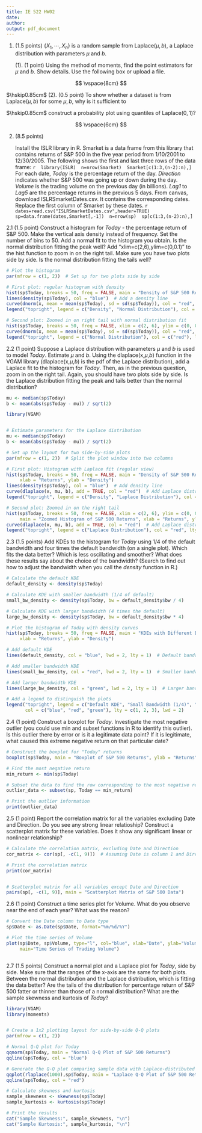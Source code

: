 ```yaml
---
title: IE 522 HW02
date: 
author: 
output: pdf_document
---
```


1. (1.5 points) $\{X_1,\cdots,X_n\}$ is a random sample from Laplace$(\mu,b)$, a Laplace distribution with parameters $\mu$ and $b$. 

    (1). (1 point) Using the method of moments, find the point estimators for $\mu$ and $b$. Show details. Use the following box or upload a file.

$$
\vspace{8cm}
$$

$\hskip0.85cm$ (2). (0.5 point) To show whether a dataset is from Laplace$(\mu,b)$ for some $\mu, b$, why is it sufficient to 

$\hskip0.85cm$ construct a probability plot using quantiles of Laplace$(0,1)$? 

$$
\vspace{6cm}
$$

\newpage

2. (8.5 points) 

    Install the ISLR library in R. Smarket is a data frame from this library that contains returns of S\&P 500 in the five year period from 1/10/2001 to 12/30/2005. The following shows the first and last three rows of the data frame:
    ```r
    library(ISLR)
    n=nrow(Smarket)
    Smarket[c(1:3,(n-2):n),]
    ```
    For each date, *Today* is the percentage return of the day. *Direction* indicates whether S\&P 500 was going up or down during the  day. *Volume* is the trading volume on the previous day (in billions). *Lag1* to *Lag5* are the percentage returns in the previous 5 days. From canvas, download ISLRSmarketDates.csv. It contains the corresponding dates. Replace the first column of Smarket by these dates.
    ```r
    dates=read.csv("ISLRSmarketDates.csv",header=TRUE)
    sp=data.frame(dates,Smarket[,-1])
    n=nrow(sp)
    sp[c(1:3,(n-2):n),]
    ```

\newpage

2.1 (1.5 point) Construct a histogram for *Today* - the percentage return of S&P 500. Make the vertical axis density instead of frequency. Set the number of bins to 50. Add a normal fit to the histogram you obtain. Is the normal distribution fitting the peak well? Add "xlim=c(2,6),ylim=c(0,0.1)" to the hist function to zoom in on the right tail. Make sure you have two plots side by side. Is the normal distribution fitting the tails well? 

```r
# Plot the histogram
par(mfrow = c(1, 2))  # Set up for two plots side by side

# First plot: regular histogram with density
hist(sp$Today, breaks = 50, freq = FALSE, main = "Density of S&P 500 Returns", xlab = "Returns", ylab = "Density")
lines(density(sp$Today), col = "blue")  # Add a density line
curve(dnorm(x, mean = mean(sp$Today), sd = sd(sp$Today)), col = "red", add = TRUE) 
legend("topright", legend = c("Density", "Normal Distribution"), col = c("blue", "red"), lty = 1, cex = 0.6)

# Second plot: Zoomed in on right tail with normal distribution fit
hist(sp$Today, breaks = 50, freq = FALSE, xlim = c(2, 6), ylim = c(0, 0.1), main = "Zoomed Histogram of S&P 500 Returns", xlab = "Returns", ylab = "Density")
curve(dnorm(x, mean = mean(sp$Today), sd = sd(sp$Today)), col = "red", add = TRUE)  # Add normal distribution curve
legend("topright", legend = c("Normal Distribution"), col = c("red"), lty = 1, cex = 0.6)

```


\newpage


2.2 (1 point) Suppose a Laplace distribution with parameters $\mu$ and $b$ is used to model *Today*. Estimate $\mu$ and $b$. Using the dlaplace(x,$\mu$,$b$) function in the VGAM library (dlaplace(x,$\mu$,$b$) is the pdf of the Laplace distribution), add a Laplace fit to the histogram for *Today*. Then, as in the previous question, zoom in on the right tail. Again, you should have two plots side by side. Is the Laplace distribution fitting the peak and tails better than the normal distribution?

```r
mu <- median(sp$Today)
b <- mean(abs(sp$Today - mu)) / sqrt(2)

library(VGAM)


# Estimate parameters for the Laplace distribution
mu <- median(sp$Today)
b <- mean(abs(sp$Today - mu)) / sqrt(2)

# Set up the layout for two side-by-side plots
par(mfrow = c(1, 2))  # Split the plot window into two columns

# First plot: Histogram with Laplace fit (regular view)
hist(sp$Today, breaks = 50, freq = FALSE, main = "Density of S&P 500 Returns", 
     xlab = "Returns", ylab = "Density")
lines(density(sp$Today), col = "blue")  # Add density line
curve(dlaplace(x, mu, b), add = TRUE, col = "red")  # Add Laplace distribution curve
legend("topright", legend = c("Density", "Laplace Distribution"), col = c("blue", "red"), lty = 1, cex = 0.6)

# Second plot: Zoomed in on the right tail
hist(sp$Today, breaks = 50, freq = FALSE, xlim = c(2, 6), ylim = c(0, 0.1), 
     main = "Zoomed Histogram of S&P 500 Returns", xlab = "Returns", ylab = "Density")
curve(dlaplace(x, mu, b), add = TRUE, col = "red")  # Add Laplace distribution curve
legend("topright", legend = c("Laplace Distribution"), col = "red", lty = 1, cex = 0.6)


```


\newpage

2.3 (1.5 points) Add KDEs to the histogram for *Today* using 1/4 of the default bandwidth and four times the default bandwidth (on a single plot). Which fits the data better? Which is less oscillating and smoother? What does these results say about the choice of the bandwidth? (Search to find out how to adjust the bandwidth when you call the *density* function in R.)

```r
# Calculate the default KDE
default_density <- density(sp$Today)

# Calculate KDE with smaller bandwidth (1/4 of default)
small_bw_density <- density(sp$Today, bw = default_density$bw / 4)

# Calculate KDE with larger bandwidth (4 times the default)
large_bw_density <- density(sp$Today, bw = default_density$bw * 4)

# Plot the histogram of Today with density curves
hist(sp$Today, breaks = 50, freq = FALSE, main = "KDEs with Different Bandwidths on S&P 500 Returns",
     xlab = "Returns", ylab = "Density")

# Add default KDE
lines(default_density, col = "blue", lwd = 2, lty = 1)  # Default bandwidth

# Add smaller bandwidth KDE
lines(small_bw_density, col = "red", lwd = 2, lty = 1)  # Smaller bandwidth (1/4 of default)

# Add larger bandwidth KDE
lines(large_bw_density, col = "green", lwd = 2, lty = 1)  # Larger bandwidth (4x of default)

# Add a legend to distinguish the plots
legend("topright", legend = c("Default KDE", "Small Bandwidth (1/4)", "Large Bandwidth (4x)"),
       col = c("blue", "red", "green"), lty = c(1, 2, 3), lwd = 2)

```


\newpage

2.4 (1 point) Construct a boxplot for *Today*. Investigate the most negative outlier (you could use min and subset functions in R to identify this outlier). Is this outlier there by error or is it a legitimate data point? If it is legitimate, what caused this extreme negative return on that particular date?

```r
# Construct the boxplot for "Today" returns
boxplot(sp$Today, main = "Boxplot of S&P 500 Returns", ylab = "Returns")

# Find the most negative return
min_return <- min(sp$Today)

# Subset the data to find the row corresponding to the most negative return
outlier_data <- subset(sp, Today == min_return)

# Print the outlier information
print(outlier_data)

```


\newpage

2.5 (1 point) Report the correlation matrix for all the variables excluding Date and Direction. Do you see any strong linear relatioship? Construct a scatterplot matrix for these variables. Does it show any significant linear or nonlinear relationship? 

```r
# Calculate the correlation matrix, excluding Date and Direction
cor_matrix <- cor(sp[, -c(1, 9)])  # Assuming Date is column 1 and Direction is column 9

# Print the correlation matrix
print(cor_matrix)


# Scatterplot matrix for all variables except Date and Direction
pairs(sp[, -c(1, 9)], main = "Scatterplot Matrix of S&P 500 Data")

```


\newpage

2.6 (1 point) Construct a time series plot for Volume. What do you observe near the end of each year? What was the reason? 
```r
# Convert the Date column to Date type
sp$Date <- as.Date(sp$Date, format="%m/%d/%Y")

# Plot the time series of Volume
plot(sp$Date, sp$Volume, type="l", col="blue", xlab="Date", ylab="Volume", 
     main="Time Series of Trading Volume")



```


\newpage

2.7 (1.5 points) Construct a normal plot and a Laplace plot for *Today*, side by side. Make sure that the ranges of the x-axis are the same for both plots. Between the normal distribution and the Laplace distribution, which is fitting the data better? Are the tails of the distribution for percentage return of S&P 500 fatter or thinner than those of a normal distribution? What are the sample skewness and kurtosis of *Today*? 

```r
library(VGAM)
library(moments)


# Create a 1x2 plotting layout for side-by-side Q-Q plots
par(mfrow = c(1, 2))

# Normal Q-Q plot for Today
qqnorm(sp$Today, main = "Normal Q-Q Plot of S&P 500 Returns")
qqline(sp$Today, col = "blue")

# Generate the Q-Q plot comparing sample data with Laplace-distributed data
qqplot(rlaplace(1000),sp$Today, main = "Laplace Q-Q Plot of S&P 500 Returns")
qqline(sp$Today, col = "red")

# Calculate skewness and kurtosis
sample_skewness <- skewness(sp$Today)
sample_kurtosis <- kurtosis(sp$Today)

# Print the results
cat("Sample Skewness:", sample_skewness, "\n")
cat("Sample Kurtosis:", sample_kurtosis, "\n")

```






